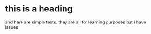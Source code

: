 # this is a heading
and here are simple texts.
they are all for learning 
purposes but i have issues
